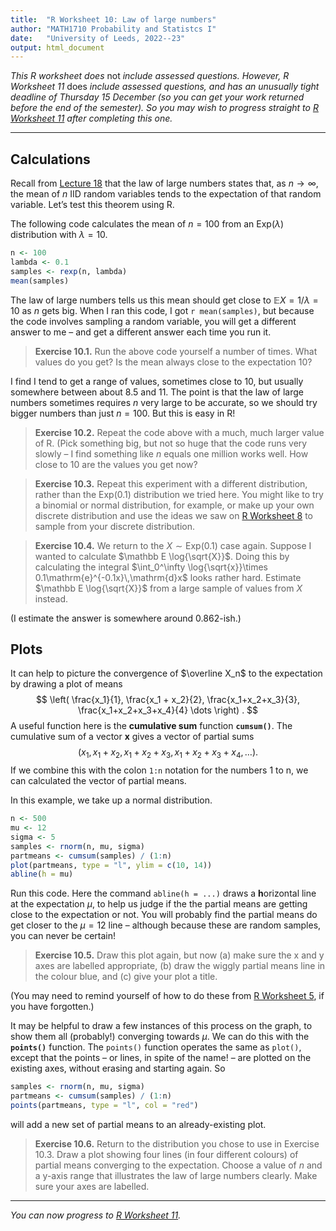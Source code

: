 ```yaml
---
title:  "R Worksheet 10: Law of large numbers"
author: "MATH1710 Probability and Statistcs I"
date:   "University of Leeds, 2022--23"
output: html_document
---
```


*This R worksheet does* not *include assessed questions. However, R Worksheet 11* does *include assessed questions, and has an unusually tight deadline of Thursday 15 December (so you can get your work returned before the end of the semester). So you may wish to progress straight to [R Worksheet 11](https://mpaldridge.github.io/math1710/R11.html) after completing this one.*

------------------------------------------------------------------------

## Calculations

Recall from [Lecture 18](https://mpaldridge.github.io/math1710/L18-limit.html) that the law of large numbers states that, as $n \to \infty$, the mean of $n$ IID random variables tends to the expectation of that random variable. Let's test this theorem using R.

The following code calculates the mean of $n = 100$ from an $\text{Exp}(\lambda)$ distribution with $\lambda = 10$.

```r
n <- 100
lambda <- 0.1
samples <- rexp(n, lambda)
mean(samples)
```

The law of large numbers tells us this mean should get close to $\mathbb EX = 1/\lambda = 10$ as $n$ gets big. When I ran this code, I got `r mean(samples)`, but because the code involves sampling a random variable, you will get a different answer to me -- and get a different answer each time you run it.

> **Exercise 10.1.** Run the above code yourself a number of times. What values do you get? Is the mean always close to the expectation 10?

I find I tend to get a range of values, sometimes close to 10, but usually somewhere between about 8.5 and 11. The point is that the law of large numbers sometimes requires $n$ very large to be accurate, so we should try bigger numbers than just $n = 100$. But this is easy in R!

> **Exercise 10.2.** Repeat the code above with a much, much larger value of R. (Pick something big, but not so huge that the code runs very slowly -- I find something like $n$ equals one million works well. How close to 10 are the values you get now?

> **Exercise 10.3.** Repeat this experiment with a different distribution, rather than the $\text{Exp}(0.1)$ distribution we tried here. You might like to try a binomial or normal distribution, for example, or make up your own discrete distribution and use the ideas we saw on [R Worksheet 8](https://mpaldridge.github.io/math1710/R8.html) to sample from your discrete distribution.

> **Exercise 10.4.** We return to the $X \sim \text{Exp}(0.1)$ case again. Suppose I wanted to calculate $\mathbb E \log{\sqrt{X}}$. Doing this by calculating the integral $\int_0^\infty \log{\sqrt{x}}\times 0.1\mathrm{e}^{-0.1x}\,\mathrm{d}x$ looks rather hard. Estimate $\mathbb E \log{\sqrt{X}}$ from a large sample of values from $X$ instead.

(I estimate the answer is somewhere around 0.862-ish.)

## Plots

It can help to picture the convergence of $\overline X_n$ to the expectation by drawing a plot of means
$$ \left( \frac{x_1}{1}, \frac{x_1 + x_2}{2}, \frac{x_1+x_2+x_3}{3}, \frac{x_1+x_2+x_3+x_4}{4} \dots \right) . $$
A useful function here is the **cumulative sum** function **`cumsum()`**. The cumulative sum of a vector $\mathbf x$ gives a vector of partial sums
$$(x_1, x_1 + x_2, x_1 + x_2 + x_3, x_1 + x_2 + x_3 + x_4, \dots) .$$
If we combine this with the colon `1:n` notation for the numbers 1 to n, we can calculated the vector of partial means.

In this example, we take up a normal distribution.

```r
n <- 500
mu <- 12
sigma <- 5
samples <- rnorm(n, mu, sigma)
partmeans <- cumsum(samples) / (1:n)
plot(partmeans, type = "l", ylim = c(10, 14))
abline(h = mu)
```

Run this code. Here the command `abline(h = ...)` draws a **h**orizontal line at the expectation $\mu$, to help us judge if the the partial means are getting close to the expectation or not. You will probably find the partial means do get closer to the $\mu = 12$ line -- although because these are random samples, you can never be certain!

> **Exercise 10.5.** Draw this plot again, but now (a) make sure the x and y axes are labelled appropriate, (b) draw the wiggly partial means line in the colour blue, and (c) give your plot a title.

(You may need to remind yourself of how to do these from [R Worksheet 5](https://mpaldridge.github.io/math1710/R5.html), if you have forgotten.)

It may be helpful to draw a few instances of this process on the graph, to show them all (probably!) converging towards $\mu$. We can do this with the **`points()`** function. The `points()` function operates the same as `plot()`, except that the points -- or lines, in spite of the name! -- are plotted on the existing axes, without erasing and starting again. So

```r
samples <- rnorm(n, mu, sigma)
partmeans <- cumsum(samples) / (1:n)
points(partmeans, type = "l", col = "red")
```

will add a new set of partial means to an already-existing plot.

> **Exercise 10.6.** Return to the distribution you chose to use in Exercise 10.3. Draw a plot showing four lines (in four different colours) of partial means converging to the expectation. Choose a value of $n$ and a y-axis range that illustrates the law of large numbers clearly. Make sure your axes are labelled.

---

*You can now progress to [R Worksheet 11](https://mpaldridge.github.io/math1710/R11.html).*